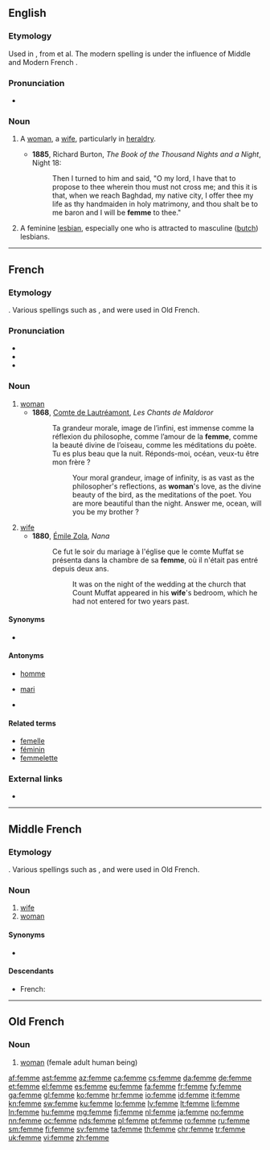 {{also|fem}}
==English==
{{wikipedia|lang=en|Butch and femme}}

===Etymology===
Used in {{etyl|enm|en}}, from {{etyl|fro|en}} {{term|fame|lang=fro}} et al. The modern spelling is under the influence of Middle and Modern French {{term|femme|lang=fr}}.

===Pronunciation===
* {{IPA|/fɛm/|lang=en}}

===Noun===
{{en-noun}}

# {{context|archaic|rare|lang=en}} A [[woman]], a [[wife]], particularly in [[heraldry]].
#* '''1885''', Richard Burton, ''The Book of the Thousand Nights and a Night'', Night 18:
#*: Then I turned to him and said, "O my lord, I have that to propose to thee wherein thou must not cross me; and this it is that, when we reach Baghdad, my native city, I offer thee my life as thy handmaiden in holy matrimony, and thou shalt be to me baron and I will be '''femme''' to thee."
# {{context|slang|LGBT|lang=en}} A feminine [[lesbian]], especially one who is attracted to masculine ([[butch]]) lesbians.

----

==French==

===Etymology===
{{etyl|la|fr}} {{term|femina|lang=la}}. Various spellings such as {{term|feme|lang=fro}}, {{term|fame|lang=fro}} and {{term|fenme|lang=fro}} were used in Old French.

===Pronunciation===
* {{audio|Fr-femme.ogg|audio|lang=fr}}
* {{IPA|/fam/|lang=fr}}
* {{rhymes|am|lang=fr}}

===Noun===
{{fr-noun|f}}

# [[woman]]
#* '''1868''', [[w:Comte de Lautréamont|Comte de Lautréamont]], ''Les Chants de Maldoror''
#*: Ta grandeur morale, image de l’infini, est immense comme la réflexion du philosophe, comme l’amour de la '''femme''', comme la beauté divine de l’oiseau, comme les méditations du poète. Tu es plus beau que la nuit. Réponds-moi, océan, veux-tu être mon frère ?
#*:: Your moral grandeur, image of infinity, is as vast as the philosopher's reflections, as '''woman''''s love, as the divine beauty of the bird, as the meditations of the poet. You are more beautiful than the night. Answer me, ocean, will you be my brother ?
# [[wife]]
#* '''1880''', [[w:Émile Zola|Émile Zola]], ''Nana''
#*: Ce fut le soir du mariage à l'église que le comte Muffat se présenta dans la chambre de sa '''femme''', où il n'était pas entré depuis deux ans.
#*:: It was on the night of the wedding at the church that Count Muffat appeared in his '''wife''''s bedroom, which he had not entered for two years past.
====Synonyms====
* {{l|fr|épouse}} {{qualifier|cognate to {{l|fr|spouse}}}}

====Antonyms====
* {{sense|female}} [[homme]]
* {{sense|wife}} [[mari]]
* {{sense|wife}} {{l|fr|époux}} {{qualifier|cognate to {{l|en|spouse}}}}

====Related terms====
* [[femelle]]
* [[féminin]]
* [[femmelette]]

===External links===
* {{R:TLFi}}

----

==Middle French==

===Etymology===
{{etyl|la|frm}} {{term|femina|lang=la}}. Various spellings such as {{term|feme|lang=fro}}, {{term|fame|lang=fro}} and {{term|fenme|lang=fro}} were used in Old French.

===Noun===
{{frm-noun|f}}

# [[wife]]
# [[woman]] {{gloss|female adult human being}}

====Synonyms====
* {{sense|woman}} {{l/frm|dame}}

====Descendants====
* French: {{l|fr|femme}}

----

==Old French==

===Noun===
{{fro-noun|f}}

# [[woman]] (female adult human being)

[[af:femme]]
[[ast:femme]]
[[az:femme]]
[[ca:femme]]
[[cs:femme]]
[[da:femme]]
[[de:femme]]
[[et:femme]]
[[el:femme]]
[[es:femme]]
[[eu:femme]]
[[fa:femme]]
[[fr:femme]]
[[fy:femme]]
[[ga:femme]]
[[gl:femme]]
[[ko:femme]]
[[hr:femme]]
[[io:femme]]
[[id:femme]]
[[it:femme]]
[[kn:femme]]
[[sw:femme]]
[[ku:femme]]
[[lo:femme]]
[[lv:femme]]
[[lt:femme]]
[[li:femme]]
[[ln:femme]]
[[hu:femme]]
[[mg:femme]]
[[fj:femme]]
[[nl:femme]]
[[ja:femme]]
[[no:femme]]
[[nn:femme]]
[[oc:femme]]
[[nds:femme]]
[[pl:femme]]
[[pt:femme]]
[[ro:femme]]
[[ru:femme]]
[[sm:femme]]
[[fi:femme]]
[[sv:femme]]
[[ta:femme]]
[[th:femme]]
[[chr:femme]]
[[tr:femme]]
[[uk:femme]]
[[vi:femme]]
[[zh:femme]]
